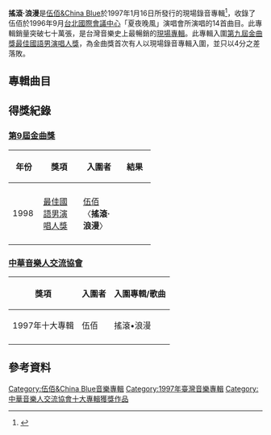 {{Album infobox | |  Name        = 搖滾·浪漫
|  Type        = [[現場專輯|現場專輯]]
|  Artist      = [[伍佰|伍佰＆China Blue]]
|  Cover       = 搖滾·浪漫_(伍佰).jpg 
|  Released    = 1997年1月16日
|  Recorded    = 
|  Genre       = 國語流行、中文流行、現場錄音
|  Length      = 1:17:40
|  Label       = [[魔岩|魔岩]]
|  Number      =
|  Producer    = 
|  Reviews     = 
|  Last album  = [[愛情的盡頭_(伍佰)|愛情的盡頭]]<br />(1996年)
|  This album  = '''搖滾·浪漫'''<br />(1997年)
|  Next album  = [[樹枝孤鳥|樹枝孤鳥]]<br />(1998年)
| Misc = {{Extra chronology 2
  | Artist      = [[伍佰|伍佰＆China Blue]]現場專輯
  | Type        = live
  | Last album  = [[枉費青春_(專輯)|伍佰的LIVE 枉費青春]]<br />(1995年)
  | This album  = '''搖滾·浪漫'''<br />(1997年)
  | Next album  = [[冬之火_(專輯)|冬之火-九重天演唱會特選錄音專輯]]<br />(2002年)
  }}
}}
'''搖滾·浪漫'''是[[伍佰&China_Blue|伍佰&China Blue]]於1997年1月16日所發行的現場錄音專輯<ref>{{cite web|title=伍佰專輯列表|url=http://wubai.com/discography/專輯/|access-date=2021-12-19|archive-date=2020-08-02|archive-url=https://web.archive.org/web/20200802025325/http://wubai.com/discography/%e5%b0%88%e8%bc%af/|dead-url=no}}</ref>，收錄了伍佰於1996年9月[[台北國際會議中心|台北國際會議中心]]「夏夜晚風」演唱會所演唱的14首曲目。此專輯銷量突破七十萬張，是台灣音樂史上最暢銷的[[現場專輯|現場專輯]]。此專輯入圍[[第9屆金曲獎|第九屆金曲獎]][[最佳國語男歌手獎_(金曲獎)|最佳國語男演唱人獎]]，為金曲獎首次有人以現場錄音專輯入圍，並只以4分之差落敗。

== 專輯曲目 ==
{{Tracklist
| all_writing = [[伍佰|伍佰]]<small>（下面註明例外曲目）</small>
| all_arranger = [[伍佰&China_Blue|伍佰&China Blue]]

| title1 = 牽掛 <br> ''Lingering'' 
| length1 = 5:39

| title2 = 一親紅顏 <br> ''My Concubine''
| length2 = 5:27

| title3 = 痛哭的人 <br> ''Crying Man''
| longnote3 = 原唱：[[周華健|周華健]]
| length3 = 4:42

| title4 = 拋棄 <br> ''Abandon''
| length4 = 3:59

| title5 = 背叛 <br> ''Betray''
| length5 = 3:49

| title6 = 樓仔厝 <br> ''Big Building''
| length6 = 5:26

| title7 = 被動 <br> ''Passive''
| longnote7 = 原唱：[[蘇慧倫|蘇慧倫]]，作詞：[[潘麗玉|潘麗玉]]
| length7 = 4:32

| title8 = 親愛的妳 <br> ''My Darling''
| length8 = 5:19

| title9 = 台北孤兒 <br> ''Taipei Orphan''
| longnote9 = 與[[李宗盛|李宗盛]]合唱
| length9 = 4:22

| title10 = 少年也,安啦 <br> ''Dust Of Angels''
| longnote10 = 作詞：伍佰、[[陳世杰_(編劇)|陳世杰]]
| length10 = 6:28

| title11 = 不滿 <br> ''Not Satisfy''
| length11 = 5:30

| title12 = 挪威的森林 <br> ''Norwegian Forest''
| length12 = 6:34

| title13 = 隨風而去 <br> ''Gone With The Wind''
| length13 = 3:08

| title14 = 算了吧 <br> ''Forget It''
| longnote14 = 原唱：[[萬芳|萬芳]]
| length14 = 4:07

| title15 = 暗淡的月
| longnote15 = 作詞：[[葉俊麟|葉俊麟]]，作曲：[[吳晉淮|吳晉淮]]
| length15 = 8:38
}}

==得獎紀錄==
===[[第9屆金曲獎|第9屆金曲獎]]===
{| class="wikitable" width="70%"
|-align=center
! width="10%"|年份
! width="25%"|獎項
! width="25%"|入圍者
! width="20%"|結果
|- align=center
| rowspan="7"|1998
|- align=center
|[[最佳國語男歌手獎_(金曲獎)|最佳國語男演唱人獎]]
|[[伍佰|伍佰]]〈'''搖滾·浪漫'''〉
| {{nom}}
|- align=center
|}
===[[中華音樂人交流協會|中華音樂人交流協會]]===
{| class="wikitable"
|-
! 獎項 !! 入圍者 !! 入圍專輯/歌曲
|-
| 1997年十大專輯 || 伍佰 || 搖滾•浪漫
|-
|}

==參考資料==
{{reflist}}

{{伍佰}}

[[Category:伍佰&China_Blue音樂專輯|Category:伍佰&China Blue音樂專輯]]
[[Category:1997年臺灣音樂專輯|Category:1997年臺灣音樂專輯]]
[[Category:中華音樂人交流協會十大專輯獲獎作品|Category:中華音樂人交流協會十大專輯獲獎作品]]